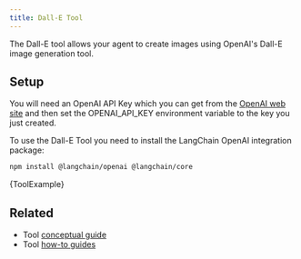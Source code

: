 ```yaml
---
title: Dall-E Tool
---
```



The Dall-E tool allows your agent to create images using OpenAI's Dall-E image generation tool.

## Setup

You will need an OpenAI API Key which you can get from the [OpenAI web site](https://openai.com)
and then set the OPENAI_API_KEY environment variable to the key you just created.

To use the Dall-E Tool you need to install the LangChain OpenAI integration package:


<IntegrationInstallTooltip/>

```bash npm2yarn
npm install @langchain/openai @langchain/core
```

<CodeBlock language="typescript">{ToolExample}</CodeBlock>

## Related

- Tool [conceptual guide](/oss/concepts/tools)
- Tool [how-to guides](/oss/how-to/#tools)
